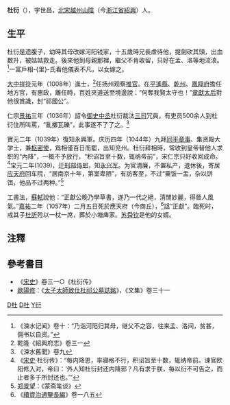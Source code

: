 '''杜衍'''（{{bd|978年||1057年||}}），字世昌，[[北宋|北宋]][[越州|越州]][[山陰|山陰]]（今[[浙江省|浙江省]][[紹興|紹興]]）人。

==生平==
杜衍是遗腹子，幼時其母改嫁河阳钱家，十五歲時兄長虐待他，提劍砍其頭，出血数升，被姑姑救走。後來他到母親那裡，繼父不肯收留，只好在孟、洛等地流浪。<ref>《涑水记闻》卷十：“乃诣河阳归其母，继父不之容，往来孟、洛间，贫甚，佣书以自资。”</ref>一富戶相-{里}-氏看他儀表不凡，以女嫁之。

[[大中祥符|大中祥符]]元年（1008年）進士，<ref>乾隆《紹興府志》卷三一</ref>任扬州观察[[推官|推官]]。在[[平遙縣|平遙縣]]、[[乾州|乾州]]、[[鳳翔府|鳳翔府]]擔任地方官，有惠政，離任時，百姓夾道送至境邊說：“何奪我賢太守也！”[[章獻太后|章獻太后]]對他很賞識，封“祁國公”。

仁宗[[景祐|景祐]]三年（1036年）詔令[[御史中丞|御史中丞]]杜衍裁汰[[三司|三司]]冗員，有吏员500余人到杜衍住所叫罵，“亂擲瓦礫”，此事遂不了了之。<ref>《涑水舊聞》卷九</ref>

寶元二年（1039年）復知永興軍。庆历四年（1044年）九拜[[同平章事|同平章事]]、集贤殿大学士，兼[[枢密使|枢密使]]，爲相僅百日而罷，出知兖州。杜衍拜相時，常收到皇帝替他人求职的“內降”，一概不予放行，“积诏旨至十数，辄纳帝前”，宋仁宗只好收回成命。<ref>《[[宋史|宋史]]·杜衍传》：“每内降恩，率寝格不行，积诏旨至十数，辄纳帝前。谏官欧阳修入对，帝曰：‘外人知杜衍封还内降邪？凡有求于朕，每以衍不可告之，而止者多于所封还也。’”</ref>宝元二年(1039)，迁[[刑部侍郎|刑部侍郎]]，知[[永兴军|永兴军]]。为官清廉，不置私产，退休後，寄居[[应天府|应天府]]回车院，“居南京十年，第室卑陋”，有訪客至，不过“粟饭一盂，杂以饼饵，他品不过两种。”<ref>[[郑景望|郑景望]]：《蒙斋笔谈》</ref>

工書法，[[蘇軾|蘇軾]]說他：“正獻公晚乃學草書，遂乃一代之絕，清閒妙麗，得晉人風氣。”[[嘉祐|嘉祐]]二年（1057年）二月五日死於應天府（今商丘），<ref>《[[續資治通鑒長編|續資治通鑒長編]]》卷一八五</ref>諡“正獻”。臨死时，戒其子[[杜訢|杜訢]]殓以一枕一席，葬於小塘庳家。[[苏舜钦|苏舜钦]]是他的女婿。

== 注釋 ==
{{reflist}}

== 參考書目 ==
*《[[宋史|宋史]]》卷三一○《杜衍传》
* [[歐陽修|歐陽修]]：《[[s:太子太師致仕杜祁公墓誌銘|太子太師致仕杜祁公墓誌銘]]》，《文集》卷三十一

[[Category:绍兴人|D杜]]
[[Category:宋朝宰相|D杜]]
[[Category:杜姓|Y衍]]